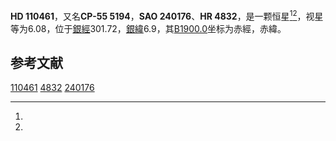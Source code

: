 {{Starbox begin
| name = HD 110461
}}
{{Starbox observe
| epoch = [[J2000.0|J2000.0]]
| constell = {{星座名待查}}<ref name=SIMBAD>{{cite web
 | url=http://simbad.u-strasbg.fr/simbad/sim-id?Ident=HR+4832
 | title =Pulsating variable Star
 | publisher=Centre de Données astronomiques de Strasbourg
 | work=SIMBAD
 | accessdate=2012-07-13}}</ref><ref name=DATA>{{cite web
 | url=http://vizier.u-strasbg.fr/viz-bin/VizieR-5?-out.add=.&-source=5050&-corr=PK=HR&-out.max=9999&HR=4832
 | title=VizieR Detailed Page
 | accessdate=2012-07-13
 | archive-date=2019-02-16
 | archive-url=https://web.archive.org/web/20190216080720/http://vizier.u-strasbg.fr/viz-bin/VizieR-5?-out.add=.&-source=5050&-corr=PK=HR&-out.max=9999&HR=4832
 | dead-url=no
 }}</ref>
| 星官 = 
| ra = {{RA|12|42|49.6}}<ref name=SIMBAD /><ref name=DATA />
| dec = {{DEC|-55|56|50}}<ref name=SIMBAD /><ref name=DATA />
| appmag_v = 6.08<ref name=SIMBAD /><ref name=DATA />
}}
{{Starbox character
| class = B9V<ref name=SIMBAD /><ref name=DATA />
| b-v = -0.03<ref name=SIMBAD /><ref name=DATA />
| u-b = -0.19<ref name=SIMBAD /><ref name=DATA />
| r-i = <ref name=SIMBAD /><ref name=DATA />
| variable = 
}}
{{Starbox astrometry
| radial_v = -0.19
| prop_mo_ra = 15
| parallax = 
| p_error = 
}}
{{Starbox catalog
| names =CP-55 5194，[[SAO星表|SAO]] 240176，[[HD星表|HD]] 110461，[[HR星表|HR]] 4832}}
{{Starbox reference |Simbad=HR+4832}}
{{Starbox end}}

'''HD 110461'''，又名'''CP-55 5194'''，'''SAO 240176'''、'''HR 4832'''，是一颗恒星<ref name=SIMBAD /><ref name=DATA />，视星等为6.08，位于[[銀道座標系|銀經]]301.72，[[銀道座標系|銀緯]]6.9，其[[B1900.0|B1900.0]]坐标为赤經{{RA|12|37|8.8}}，赤緯{{DEC|-55|6.9|53}}。

== 参考文献 ==
{{reflist}}

{{star-stub}}

[[Category:HD和HDE天體|110461]]
[[Category:HR天體|4832]]
[[Category:SAO天體|240176]]